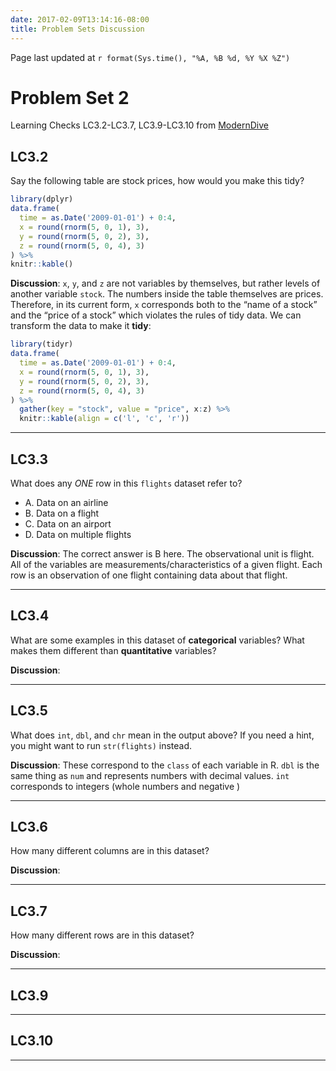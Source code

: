 ```yaml
---
date: 2017-02-09T13:14:16-08:00
title: Problem Sets Discussion
---
```


Page last updated at `r format(Sys.time(), "%A, %B %d, %Y %X %Z")`

# Problem Set 2 {#ps2}

Learning Checks LC3.2-LC3.7, LC3.9-LC3.10 from [ModernDive](https://ismayc.github.io/moderndiver-book/3-tidy.html)

## LC3.2

Say the following table are stock prices, how would you make this tidy? 

```r
library(dplyr)
data.frame(
  time = as.Date('2009-01-01') + 0:4,
  x = round(rnorm(5, 0, 1), 3),
  y = round(rnorm(5, 0, 2), 3),
  z = round(rnorm(5, 0, 4), 3)
) %>% 
knitr::kable()
```

**Discussion**:  `x`, `y`, and `z` are not variables by themselves, but rather levels of another variable `stock`.  The numbers inside the table themselves are prices.  Therefore, in its current form, `x` corresponds both to the "name of a stock" and the "price of a stock" which violates the rules of tidy data.  We can transform the data to make it **tidy**:

```r
library(tidyr)
data.frame(
  time = as.Date('2009-01-01') + 0:4,
  x = round(rnorm(5, 0, 1), 3),
  y = round(rnorm(5, 0, 2), 3),
  z = round(rnorm(5, 0, 4), 3)
) %>% 
  gather(key = "stock", value = "price", x:z) %>% 
  knitr::kable(align = c('l', 'c', 'r'))
```

***

## LC3.3

What does any *ONE* row in this `flights` dataset refer to?

- A. Data on an airline 
- B. Data on a flight
- C. Data on an airport
- D. Data on multiple flights

**Discussion**:  The correct answer is B here.  The observational unit is flight.  All of the variables are measurements/characteristics of a given flight.  Each row is an observation of one flight containing data about that flight.

***

## LC3.4

What are some examples in this dataset of **categorical** variables?  What makes them different than **quantitative** variables?

**Discussion**:

***

## LC3.5

What does `int`, `dbl`, and `chr` mean in the output above?  If you need a hint, you might want to run `str(flights)` instead.

**Discussion**:  These correspond to the `class` of each variable in R.  `dbl` is the same thing as `num` and represents numbers with decimal values.  `int` corresponds to integers (whole numbers and negative )

***

## LC3.6

How many different columns are in this dataset?

**Discussion**:

***

## LC3.7

How many different rows are in this dataset?

**Discussion**:

***

## LC3.9

***

## LC3.10

***


